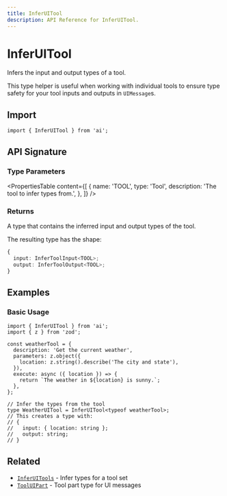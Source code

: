 ---
title: InferUITool
description: API Reference for InferUITool.
---

# InferUITool

Infers the input and output types of a tool.

This type helper is useful when working with individual tools to ensure type safety for your tool inputs and outputs in `UIMessage`s.

## Import

```tsx
import { InferUITool } from 'ai';
```

## API Signature

### Type Parameters

<PropertiesTable
  content={[
    {
      name: 'TOOL',
      type: 'Tool',
      description: 'The tool to infer types from.',
    },
  ]}
/>

### Returns

A type that contains the inferred input and output types of the tool.

The resulting type has the shape:

```typescript
{
  input: InferToolInput<TOOL>;
  output: InferToolOutput<TOOL>;
}
```

## Examples

### Basic Usage

```tsx
import { InferUITool } from 'ai';
import { z } from 'zod';

const weatherTool = {
  description: 'Get the current weather',
  parameters: z.object({
    location: z.string().describe('The city and state'),
  }),
  execute: async ({ location }) => {
    return `The weather in ${location} is sunny.`;
  },
};

// Infer the types from the tool
type WeatherUITool = InferUITool<typeof weatherTool>;
// This creates a type with:
// {
//   input: { location: string };
//   output: string;
// }
```

## Related

- [`InferUITools`](/docs/reference/ai-sdk-ui/infer-ui-tools) - Infer types for a tool set
- [`ToolUIPart`](/docs/reference/ai-sdk-ui/tool-ui-part) - Tool part type for UI messages
